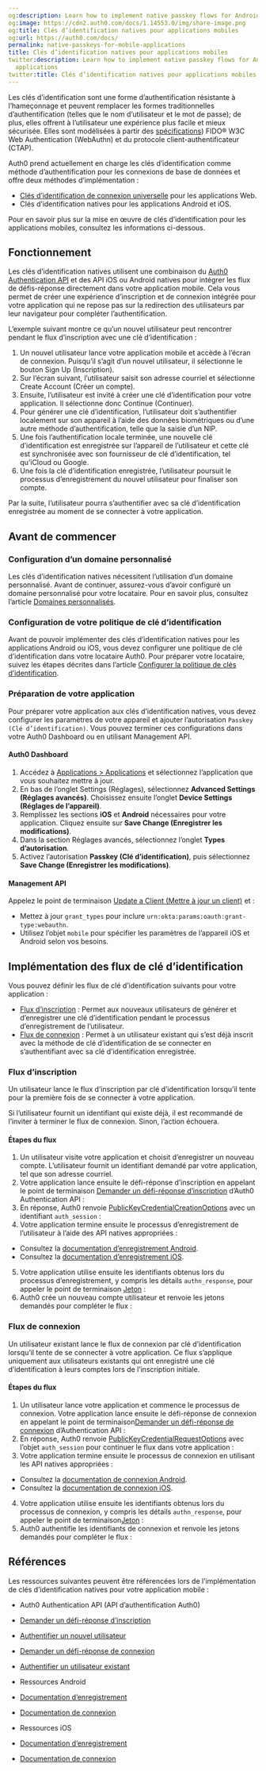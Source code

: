 ```yaml
---
og:description: Learn how to implement native passkey flows for Android and iOS applications
og:image: https://cdn2.auth0.com/docs/1.14553.0/img/share-image.png
og:title: Clés d’identification natives pour applications mobiles
og:url: https://auth0.com/docs/
permalink: native-passkeys-for-mobile-applications
title: Clés d’identification natives pour applications mobiles
twitter:description: Learn how to implement native passkey flows for Android and iOS
  applications
twitter:title: Clés d’identification natives pour applications mobiles
---
```




Les clés d’identification sont une forme d’authentification résistante à l’hameçonnage et peuvent remplacer les formes traditionnelles d’authentification (telles que le nom d’utilisateur et le mot de passe); de plus, elles offrent à l’utilisateur une expérience plus facile et mieux sécurisée. Elles sont modélisées à partir des [spécifications](https://fidoalliance.org/specs/fido-v2.1-ps-20210615/fido-client-to-authenticator-protocol-v2.1-ps-errata-20220621.html#intro)) FIDO® W3C Web Authentication (WebAuthn) et du protocole client-authentificateur (CTAP).

Auth0 prend actuellement en charge les clés d’identification comme méthode d’authentification pour les connexions de base de données et offre deux méthodes d’implémentation :

* [Clés d’identification de connexion universelle](/passkeys) pour les applications Web.
* Clés d’identification natives pour les applications Android et iOS.

Pour en savoir plus sur la mise en œuvre de clés d’identification pour les applications mobiles, consultez les informations ci-dessous.

## Fonctionnement

Les clés d’identification natives utilisent une combinaison du [Auth0 Authentication API](/native-passkeys-api) et des API iOS ou Android natives pour intégrer les flux de défis-réponse directement dans votre application mobile. Cela vous permet de créer une expérience d’inscription et de connexion intégrée pour votre application qui ne repose pas sur la redirection des utilisateurs par leur navigateur pour compléter l’authentification.

L’exemple suivant montre ce qu’un nouvel utilisateur peut rencontrer pendant le flux d’inscription avec une clé d’identification :

1. Un nouvel utilisateur lance votre application mobile et accède à l’écran de connexion. Puisqu’il s’agit d’un nouvel utilisateur, il sélectionne le bouton Sign Up (Inscription).
2. Sur l’écran suivant, l’utilisateur saisit son adresse courriel et sélectionne Create Account (Créer un compte).
3. Ensuite, l’utilisateur est invité à créer une clé d’identification pour votre application. Il sélectionne donc Continue (Continuer).
4. Pour générer une clé d’identification, l’utilisateur doit s’authentifier localement sur son appareil à l’aide des données biométriques ou d’une autre méthode d’authentification, telle que la saisie d’un NIP.
5. Une fois l’authentification locale terminée, une nouvelle clé d’identification est enregistrée sur l’appareil de l’utilisateur et cette clé est synchronisée avec son fournisseur de clé d’identification, tel qu’iCloud ou Google.
6. Une fois la clé d’identification enregistrée, l’utilisateur poursuit le processus d’enregistrement du nouvel utilisateur pour finaliser son compte.

Par la suite, l’utilisateur pourra s’authentifier avec sa clé d’identification enregistrée au moment de se connecter à votre application.

## Avant de commencer

### Configuration d’un domaine personnalisé

Les clés d’identification natives nécessitent l’utilisation d’un domaine personnalisé. Avant de continuer, assurez-vous d’avoir configuré un domaine personnalisé pour votre locataire. Pour en savoir plus, consultez l’article [Domaines personnalisés](/custom-domains).

### Configuration de votre politique de clé d’identification

Avant de pouvoir implémenter des clés d’identification natives pour les applications Android ou iOS, vous devez configurer une politique de clé d’identification dans votre locataire Auth0. Pour préparer votre locataire, suivez les étapes décrites dans l’article [Configurer la politique de clés d’identification](/configure-passkey-policy).

### Préparation de votre application

Pour préparer votre application aux clés d’identification natives, vous devez configurer les paramètres de votre appareil et ajouter l’autorisation `Passkey (Clé d’identification)`. Vous pouvez terminer ces configurations dans votre Auth0 Dashboard ou en utilisant Management API.

#### Auth0 Dashboard

1. Accédez à [Applications > Applications](https://manage.auth0.com/#/applications) et sélectionnez l’application que vous souhaitez mettre à jour.
2. En bas de l’onglet Settings (Réglages), sélectionnez **Advanced Settings (Réglages avancés)**. Choisissez ensuite l’onglet **Device Settings (Réglages de l’appareil)**.
3. Remplissez les sections **iOS** et **Android** nécessaires pour votre application. Cliquez ensuite sur **Save Change (Enregistrer les modifications)**.
4. Dans la section Réglages avancés, sélectionnez l’onglet **Types d’autorisation**.
5. Activez l’autorisation **Passkey (Clé d’identification)**, puis sélectionnez **Save Change (Enregistrer les modifications)**.

#### Management API

Appelez le point de terminaison [Update a Client (Mettre à jour un client)](/api/management/v2/clients/patch-clients-by-id) et :

* Mettez à jour `grant_types` pour inclure `urn:okta:params:oauth:grant-type:webauthn`.
* Utilisez l’objet `mobile` pour spécifier les paramètres de l’appareil iOS et Android selon vos besoins.

## Implémentation des flux de clé d’identification

Vous pouvez définir les flux de clé d’identification suivants pour votre application :

* [Flux d’inscription](#signup-flow) : Permet aux nouveaux utilisateurs de générer et d’enregistrer une clé d’identification pendant le processus d’enregistrement de l’utilisateur.
* [Flux de connexion](#login-flow) : Permet à un utilisateur existant qui s’est déjà inscrit avec la méthode de clé d’identification de se connecter en s’authentifiant avec sa clé d’identification enregistrée.

### Flux d’inscription

Un utilisateur lance le flux d’inscription par clé d’identification lorsqu’il tente pour la première fois de se connecter à votre application.

Si l’utilisateur fournit un identifiant qui existe déjà, il est recommandé de l’inviter à terminer le flux de connexion. Sinon, l’action échouera.

#### **Étapes du flux**

1. Un utilisateur visite votre application et choisit d’enregistrer un nouveau compte. L’utilisateur fournit un identifiant demandé par votre application, tel que son adresse courriel.
2. Votre application lance ensuite le défi-réponse d’inscription en appelant le point de terminaison [Demander un défi-réponse d’inscription](/native-passkeys-api#request-signup-challenge) d’Auth0 Authentication API :
3. En réponse, Auth0 renvoie [PublicKeyCredentialCreationOptions](https://www.w3.org/TR/webauthn-3/#dictdef-publickeycredentialcreationoptions) avec un identifiant `auth_session` :
4. Votre application termine ensuite le processus d’enregistrement de l’utilisateur à l’aide des API natives appropriées :

* Consultez la [documentation d’enregistrement Android](https://developer.android.com/identity/sign-in/credential-manager#create-passkey).
* Consultez la [documentation d’enregistrement iOS](https://developer.apple.com/documentation/authenticationservices/supporting-passkeys#Register-a-new-account-on-a-service).
5. Votre application utilise ensuite les identifiants obtenus lors du processus d’enregistrement, y compris les détails `authn_response`, pour appeler le point de terminaison [Jeton](/native-passkeys-api#authenticate-new-user) :
6. Auth0 crée un nouveau compte utilisateur et renvoie les jetons demandés pour compléter le flux :

### Flux de connexion

Un utilisateur existant lance le flux de connexion par clé d’identification lorsqu’il tente de se connecter à votre application. Ce flux s’applique uniquement aux utilisateurs existants qui ont enregistré une clé d’identification à leurs comptes lors de l’inscription initiale.

#### Étapes du flux

1. Un utilisateur lance votre application et commence le processus de connexion. Votre application lance ensuite le défi-réponse de connexion en appelant le point de terminaison[Demander un défi-réponse de connexion](/native-passkeys-api#request-login-challenge) d’Authentication API :
2. En réponse, Auth0 renvoie [PublicKeyCredentialRequestOptions](https://www.w3.org/TR/webauthn-3/#dictdef-publickeycredentialrequestoptions) avec l’objet `auth_session` pour continuer le flux dans votre application :
3. Votre application termine ensuite le processus de connexion en utilisant les API natives appropriées :

* Consultez la [documentation de connexion Android](https://developer.android.com/identity/sign-in/credential-manager#sign-in).
* Consultez la [documentation de connexion iOS](https://developer.apple.com/documentation/authenticationservices/supporting-passkeys#Connect-to-a-service-with-an-existing-account).
4. Votre application utilise ensuite les identifiants obtenus lors du processus de connexion, y compris les détails `authn_response`, pour appeler le point de terminaison[Jeton](/native-passkeys-api#authenticate-existing-user) :
5. Auth0 authentifie les identifiants de connexion et renvoie les jetons demandés pour compléter le flux :

## Références

Les ressources suivantes peuvent être référencées lors de l’implémentation de clés d’identification natives pour votre application mobile :

* Auth0 Authentication API (API d’authentification Auth0)

* [Demander un défi-réponse d’inscription](/native-passkeys-api#request-signup-challenge)
* [Authentifier un nouvel utilisateur](/native-passkeys-api#authenticate-new-user)
* [Demander un défi-réponse de connexion](/native-passkeys-api#request-login-challenge)
* [Authentifier un utilisateur existant](/native-passkeys-api#authenticate-existing-user)
* Ressources Android

* [Documentation d’enregistrement](https://developer.android.com/identity/sign-in/credential-manager#create-passkey)
* [Documentation de connexion](https://developer.android.com/identity/sign-in/credential-manager#sign-in)
* Ressources iOS

* [Documentation d’enregistrement](https://developer.apple.com/documentation/authenticationservices/supporting-passkeys#Register-a-new-account-on-a-service)
* [Documentation de connexion
](https://developer.apple.com/documentation/authenticationservices/supporting-passkeys#Connect-to-a-service-with-an-existing-account)